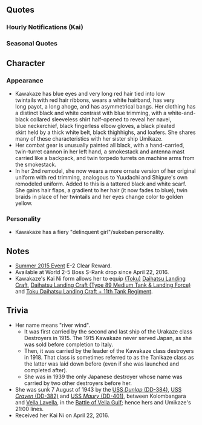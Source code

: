{{ShipPageHeader}}

==Quotes==
{{ShipQuotes
|Introduction = 白露型駆逐艦九番艦、改白露型の江風だよ。よろしくな！あ、読み方、間違えンなよ。
|Introduction/En = The 9th Shiratsuyu-class Destroyer, Kawakaze of the revised Shiratsuyu-class. Nice to meet you! Ah, about the reading of my name, do not get it wrong!
|Introduction/Note = Her kanji "江風" is a special reading.

|Introduction/Kai Ni = 白露型駆逐艦九番艦、改白露型の江風、改装済みだぜ！ソロモンの海なら任せておきなよ！
|Introduction/Kai Ni/En = The 9th of Shiratsuyu-class destroyers, the revised ones, Kawakaze. Now remodeled! I have returned from Solomon Seas, so leave it to me!

|Library = 白露型九番艦、改白露型の江風だ。<br>そうさ、海風の姉貴たちと同じ、マル２計画で建造されたよ。<br>まー、働いた働いた。ソロモン海は何度も駆け回ったよ。<br>最期は夜戦さ。敵さんの電探…ありゃー反則さ。
|Library/En = Ninth ship of the Shiratsuyu-class, the revised Shiratsuyu-class destroyer, Kawakaze.<br>Well now, I was built under the Maru 2 program, the same as Umikaze and our big sisters.<br>Maaan, that was some hard, hard work! We sailed the Solomon Sea many times over.<br>My last moments were during night battle. The enemy's radar... really, what foul play!
|Library/Note = The surface radar possessed by the Japanese was not as advanced as the American radar, and were unable to differentiate between the surface ships and the island, allowing the American destroyers to launch a devastating night ambush that resulted in her sinking.

|Secretary 1 = ん、提督。江風呼んだ？
|Secretary 1/En = Hm, admiral. Did you call me?

|Secretary 2 = そーさ、改白露型だよ。バランスいい体だろう？なっ！
|Secretary 2/En = Revised Shiratsuyu-class. Top balance is good, don't you think?
|Secretary 2/Note = They were modified versions of the Hatsuharu-class.

|Secretary 3 = んだよ？あんま艤装触んなって。んぁ～？提督どした？江風に興味あんの？ん？
|Secretary 3/En = The hell? Don't touch my equipment... Hm~? Admiral what's wrong? You're interested over me? Hm?

|Secretary 3/Kai Ni = んだよ？あんま艤装触ンなって言ってンじゃんかぁ。えっ？艤装じゃない？……アホかぁ！？
|Secretary 3/Kai Ni/En = The hell? Don't touch my equipment... Hm? That's not my equipment...? ARE YOU AN IDIOT?!

|Idle = なぁーなんかも退屈だよ。おい提督なんかしようぜ。どうにも体が鈍っちまうよ。提督聞いてっか？
|Idle/En = Ahhhh~ So bored. Hey Admiral, let's do something, or else my body will become quite weak... admiral, you listening?!

|Secretary Married = どうーした提督、疲れたのかい？んだよだらしねぇな。仕方ない、江風に寄っかかっていいぜ。ん？ほら、どうよ？
|Secretary Married/En = What's up Admiral, tired? That's embarrassing. I guess I have no choice, you can lean on me. Nn? Here, hows that?

|Wedding = うん？どうした提督？何だよ、その箱を？江風にくれるのかい？へえー…なんだ、どういう風の吹き回しだ？けどもらっておくよ！
|Wedding/En = Hmm? Whats up, Admiral? Whats with the box? Are you giving it to me? Eh, what kind of wind blew around? I'll still take it though!

|Looking At Scores = ん…提督なに？情報見るの？ほいほい。
|Looking At Scores/En = Hm? ...Admiral, what's up? You looking at the report? Alright, alright.

|Joining A Fleet = 改白露駆逐艦江風、出るぜ。ついて来な！
|Joining A Fleet/En = Revised Shiratsuyu Destroyer, Kawakaze, launching. Follow me!

|Equipment 1 = おう？ありがたいね。ん〜いいじゃん。
|Equipment 1/En = Oh? Thank you. Yep~ that's nice.

|Equipment 1/Kai Ni = おお～！いいじゃんか！ありだね～！
|Equipment 1/Kai Ni/En = Ooh, ain't this cool? Thanks!

|Equipment 2 = うん！いいねいいね！やっぱ新しい装備は捗るね！
|Equipment 2/En = Yeah! Nice, nice! New stuff is definitely a step forward for me!

|Equipment 3 = ん？いいじゃん。ありあり～！
|Equipment 3/En = Nn? Nice. Thanks!

|Supply = ん、ありがたいね〜また出るよ。
|Supply/En = Nn, thanks~ Heading out again.

|Docking Minor = ん…すこし風呂入るわ。
|Docking Minor/En = Hmm... I'll just take a short bath...

|Docking Major = 仕方ない。ちょっと長風呂するよ。提督も一緒するかい？んふ…冗談さ。
|Docking Major/En = Oh well. Gonna take a long bath. You wanna join me, Admiral? Ha, kidding.

|Construction = うん～…新しいのが来たって。
|Construction/En = So, a new one has arrived.

|Returning From Sortie = ふう～。作戦終了さ！お疲れお疲れ！
|Returning From Sortie/En = Ahh~ Operation is over. Good work, good work!

|Starting A Sortie = さー張り切って行くよ。第二十四駆逐隊、出撃だ！
|Starting A Sortie/En = Yeah, let's go and get hype! 24th Destroyer Division, sortie!

|Battle Start = うん。敵艦隊発見だ、始めるぜ。砲戦用意！
|Battle Start/En = Hm. I saw the enemy fleet, lets do this. Guns ready!

|Battle Start/Kai Ni = ン……敵艦隊……発見したぜ……！やったるぜ！合戦準備！
|Battle Start/Kai Ni/En = Hm? Enemy fleet spotted! Let's do it! Ready the guns!

|Attack = ン、いいねいいね。やっぱ駆逐艦の本懐は戦闘だよな！行くぜ！
|Attack/En = Hm, nice nice. Destroyers really belong to the battlefield. Let's go!

|Night Battle = きひひっ、よーし夜戦だ！野郎ども！突撃だぁ！続けー！
|Night Battle/En = Heheheh, Night battle ho! Let's plunge in, sissies! Follow me!

|Night Battle/Kai Ni = きひひっ、よーし夜戦突入だ！魚雷戦用意！突撃だ！続け―！
|Night Battle/Kai Ni/En = Kihihi! Yosh, begin the night battle! Ready the torpedoes!

|Night Attack = よーし、一気に畳み掛けるぜ！
|Night Attack/En = Alright, let's take 'em all at once!

|MVP = ン？江風が一番だって？へえー…悪いな、白露の姉貴。江風が一番だって。げひひ
|MVP/En = Hm? I'm number one? Heh, Nothing personal, Shiratsuyu sis. Cause I'm numero uno! Hehehe.
|MVP/Note = Shiratsuyu won't like hearing that.

|Minor Damage 1 = ぶゎ…まだいける！くたばりゃしないよ！
|Minor Damage 1/En = Puah... I still can go on! I ain't dying just yet!

|Minor Damage 1/Kai Ni = ちっ……まだいけるさ！こンなンでくたばりゃしない！
|Minor Damage 1/Kai Ni/En = Tch! But I can still go on. I ain't gonna die yet!

|Minor Damage 2 = ちっ……何だ……どっから撃ってきた！？
|Minor Damage 2/En = Tch... What? Where did they hit me?!

|Major Damage = なろー、やられた……まだ沈まねぇけどさ……いったたたたた……。
|Major Damage/En = Dammit... They got me... but I ain't sinking yet... owowowowow....

|Sunk = 何だよ…また海の中か…姉貴…みんな…また…な…
|Sunk/En = The hell... I'm in the deep sea again... Big sis... everyone... let's meet... again..
|Sunk/Note = Aneki = Shigure
}}

===Hourly Notifications (Kai)===
{{Template:Shiphourly
| 00JP = よしっ、提督、今日はこの江風が時報を担当するぜ！なぁに、任せておけって！げへへーっ！
| 00EN = Alright, Admiral, today's timekeeping role will be me, Kawakaze!  Oh you can count on me! Gehehe!
| 00Note = 
| 01JP = マルヒトマルマルだよっ。提督っ、ふふっ、こんな感じでいいよな？
| 01EN = It's 0100. Admiral, hehe, this is how it's done, right?
| 01Note = 
| 02JP = マルフタマルマルになったよっ、提督っ。ぎひひっ、楽勝楽勝ーっ！時報、恐るるに足らず！
| 02EN = It's 0200, Admiral. Gehehe, easy peasy! Even timekeeping won't hold me back!
| 02Note = 
| 03JP = マルサン…マル…マル………。…！寝てないよ！眠くなんかないよ！？楽勝だからなっ！
| 03EN = 03..0...0...  !!  I'm not sleeping!  Not sleepy at all! Because this is easy!
| 03Note = 
| 04JP = マル…ヨン…マ………。…！姉貴が、目覚ましのお茶淹れてくれたよ！助かるぅ～！楽勝！これで楽勝だよ！
| 04EN = 0...4...zer-... !!  Ah, big sis made me some morning tea! It's helpful! Now this will be a walk in a park!
| 04Note = 
| 05JP = マル…ぅぉ…マル…マル…。…………提督…んなことやっているうちに朝になっちゃったよ…ああー、外が明るいねぇ…朝だねぇ…ぅえーへへねーむーいー…
| 05EN = 0...-ive...0...0...Admiral...while i'm doing this it's morning all sudden...Ahh, it's getting brighter...so this is morning huh, uhehe...sleepy...
| 05Note = 
| 06JP = 提督、マルロクマルマルになったよ！さっ、総員起こしをかけるぜ！　みんなー！！あーさだぞー！！おっきろー！！
| 06EN = Admiral,its 0600! It wakie time for everyone! Wake up-!! Sissies-!! It's Morning-!!
| 06Note = 
| 07JP = マルナナマルマルさ。提督、朝飯行こうぜ！朝飯！えっ、んなもん作れないよ姉貴じゃねーんだから。さっ、行くよ！
| 07EN = It's 0700! Admiral, let's eat breakfast! Breakfast! Uh, I can't do this, I'm not my sister. Now, let's go!
| 07Note = Aneki = Umikaze
| 08JP = もぐ‥‥提督、マルハチマルマルだよ。間宮さんの所の朝飯は旨いなぁ。
| 08EN = (munch) Admiral its 0800. The breakfast at Mamiya's is delicious!
| 08Note = 
| 09JP = マルキュウマルマルだよっ、提督。さ、そろそろ艦隊運用を始めようぜ。何から手、付けようか‥‥遠征からかなぁ？　んー。
| 09EN = It's 0900! Admiral, let's begin managing fleets. Where should I start... from expedition ? hmm...
| 09Note = 
| 10JP = ヒトマルマぁ――ぅぇっ、ソロモン？　やー、行った行った、何回も行ったよ。ドラム缶輸送もやったし、警護もやったさ。大変だよ。
| 10EN = 100-eh, Solomon seas? Yeah, I've been there, quite a lot actually. Drum cans on my back transporting stuff and also patrol duty. Quite a chore.
| 10Note = 
| 11JP = ヒトヒトマルマルだよっ、提督。そんな話していたらもうお昼じゃんかさ。お腹空かない、お腹？　えっ、お昼は戦闘配食だって？
| 11EN = It's 1100 now, Admiral. We talked too much that it's already noon. Say, you're hungry? Eh, we're having field rations for lunch?
| 11Note = 
| 12JP = 提督、ヒトフタマルマルだよっ。お昼だよー、おにぎり握るよー。ほいほい、ほいっ、ほいっ。おにぎりは得意なんだよ。さっ、食え食えっ
| 12EN = It's 1200, Admiral! Lunchtime is Onigiri time. Whoop-pe-doodie-do. I'm good at making onigiri. Eat'em!
| 12Note = 
| 13JP = 提督、ヒトサンマルマルさっ。江風のおにぎり、旨かったろ？なぁ～。海の上の握り飯は旨ぇよなぁ～。ホント、そう思うよ
| 13EN = Admiral, It's 1300 now. How do you like my onigiri? Taste good, eh? Nothing beats like making em above water. That's what i think.
| 13Note = 
| 14JP = ヒトヨンマルマルだよっ、提督。さっ、真面目にやりますか、真面目に。鼠輸送ですかねぇ～。ドラム缶ドラム缶っと
| 14EN = It's 1400, Admiral. Alrighty, It's time to get serious. Tokyo Express, eh. Now where's my drum?
| 14Note = 
| 15JP = 提督、ヒトゴーマルマルだよっ。おやつはどうする？・・・えっ？　無いの！？何で無いのさ～！お腹空いちゃうじゃんか～
| 15EN = Admiral!  It's 1500!  Where's the snack?  Huh?!  Nothing?!  Why nothing?!  My stomach's rumbling here!
| 15Note = 
| 16JP = 提督、ヒトロクマルマルになったよっ。もう夕方じゃん。あれかな、今夜ももしかして夜戦かな。川内さん、来るかな？
| 16EN = Admiral, it's 1600 already. It's already dusk... Say, does that mean there's night battle tonight? Sendai's gonna be there, right?
| 16Note = 
| 17JP = ヒトナナマルマルだよっ、提督。夕飯はどうしよっか・・・えっ、何、提督が作ってくれんの？　くふぅーっ、それはいいかも♪
| 17EN = It's 1700 now, admiral.  So how's dinner...?  Huh, what?  You're gonna cook?  Yeah, Not a bad idea♪
| 17Note = 
| 18JP = 提督、ヒトハチマルマルだよー。って、おっ、夕飯出来たんだ！いっただっきまーす！はんむっんっ・・・ん～っ！旨いよ提督、やるじゃんか！
| 18EN = Admiral!  It's 1800!  Whoa!  Dinner's served!  Down the hatch~! *nom* *nom* 'tis good, admiral. Awesome!
| 18Note = 
| 19JP = あーっ、食った食ったぁ・・・じゃなかった、ヒトキューマルマルだ、提督。さぁ、んじゃ川内さんと夜戦行って来っかな
| 19EN = Ahh-- I've ate well... No wait, it's 1900, Admiral. So-- I'm off with Sendai to a night battle~
| 19Note = 
| 20JP = フタマルマルマル――敵の電探攻撃には気を付けないと・・・川内さん、用心して行きましょう！
| 20EN = 2000. Gonna watch out for the enemy's radar detection. Sendai, let's proceed with caution!
| 20Note = 
| 21JP = フタヒトマルマル――んっ、時雨姉貴、何？はっ、雷跡複数！？はぁー、はっ、回避いィィィーーーッ！！！
| 21EN = 2100. Eh? Shigure, what's the matter? Ah? Numerous torpedoes?! Evaaadeee!
| 21Note = The IJN destroyer force at the Battle of Vella Gulf was surprised by a spread of 36 torpedoes launched from USN Task Group 31.2. Shigure was the only survivor. 
| 22JP = フタフタマルマル。提督、夜戦から無事に戻りました。川内さんもみんなも無事だよ。やったね
| 22EN = 2200. Admiral--! We've made it back safely from the night battle! Sendai and everyone else is alright. Phew!
| 22Note = 
| 23JP = 提督、フタサンマルマルだよっ。今日も疲れたね、お疲れさん。明日も頑張ろう、おーっ
| 23EN = Admiral, it's 2300, today was a tiring day huh, good work! Tomorrow we'll work at it too! Yeah!
| 23Note = 
}}

=== Seasonal Quotes ===
{{Shipquoteseasonal
|Fall2015 = よし！夏を乗り越えたぞ！秋はいいね、なンかのびのびするよ。食いもんもおいしいわ。
|Fall2015_EN = Alright, we've finally overcome summer. Autumn sure is nice. Kinda makes me feel at ease, and the food is yummy, too.
|Fall2015_Clip = {{Audio|file=Kawakaze_Autumn_2015.ogg}}
|Fall2015_Note = 食いもん(kuimon)＝食い物(kuimono)＝food

|FallEvent2015 = 姉貴、あんま心配すンなって。大丈夫、今度はやられはしないよ。任せとけ！
|FallEvent2015_EN = Sis, I told ya not to worry. It's alright, I'm not gonna lose this time. Leave it to me.
|FallEvent2015_Clip = {{Audio|file=Kawakaze Fall Event 2015.ogg}}
|FallEvent2015_Note = She's talking to [[Umikaze]] (who's worried about her) and [[Shigure]], a fellow participant of the Battle of Vella Gulf, where Kawakaze sank along with Arashi and Hagikaze.

|Christmas2015 = 提督！クリスマスじゃンか、クリスマス！ケーキどこよ、ケーキ！イエーイ！ 
|Christmas2015_EN = Admiral, it's Christmas you know! Christmas! Cake, Where's the cake? Yay~ 
|Christmas2015_Clip = {{Audio|file=Kawakaze Christmas 2015.ogg}}
|Christmas2015_Note = Sorry Kawakaze, It appears your [[Samidare|sister]] dropped it...

|EndofYear2015 = もう年末じゃンか！早いなぁ。艦隊も大掃除だね。仕方ない、やりますか。提督も、はい、ほうき持って！
|EndofYear2015_EN = It's the year end already? That was fast... The fleet is having a cleanup eh... Oh well, I'm up for it. You too, Admiral. Here, take this broom!
|EndofYear2015_Clip = {{Audio|file=Kawakaze_End_of_Year_2015.ogg}}
|EndofYear2015_Note = Looks like the Admiral couldn't catch a break...

|NewYear2016 = 提督！謹賀新年だよ！今年も江風さンと姉貴たちをよろしくな！さ、お年玉ちょうだい！ほれほれ～！ 
|NewYear2016_EN = Admiral, It's New Year! Take care of me and my sisters this year too! Now, New Year's Gift please! Gimme, gimme!
|NewYear2016_Clip = {{Audio|file=Kawakaze_New_Year_2016.ogg}}
|NewYear2016_Note = 

|Setsubun2016 = 節分だー！ 豆投げるぜーっ！ 右舷、目標発見！ てぇーっ！ ……初弾命中ー！ ……え？ あれ……川内……さン？ えっと、えっと……え！？
|Setsubun2016_EN = It's Setsubun! I'm throwin' beans! Starboard, target spotted! Fire! It's a hit! Eh? wha... Sendai? I uh... uhm...
|Setsubun2016_Clip = {{Audio|file=Kawakaze_Setsubun_2016.ogg}}
|Setsubun2016_Note = 

|Valentine2016 = 提督、ほら、チョコあげるよ。ン？大丈夫、酒保で買ってきたものだからさ。お返しはバッチリよろしくね！
|Valentine2016_EN = Admiral! Here, some chocolate for you! ...huh? It's alright. It's something I just bought from one of the stores. I look forward to the return, okay!?
|Valentine2016_Clip = {{Audio|file=Kawakaze_Valentine_2016.ogg}}
|Valentine2016_Note = 

|WhiteDay2016 = おー？提督、チョコのお返しかい？義理堅いね、結構結構。食べるよ……　おー、美味しいじゃン。ありだね、ありあり。
|WhiteDay2016_EN = Oh? A return for that chocolate, Admiral? You know your manners, good good. I'll try it... Oh, these are quite delicious. I say it works. It sure does.
|WhiteDay2016_Clip = {{Audio|file=Kawakaze White Day 2016.ogg}}
|WhiteDay2016_Note =

|Spring2016 = ンっ、春だねぇ～春。少し暖かくなってきたよねぇ、二十四駆もお花見するかなぁ～、ねっ！	
|Spring2016_EN = Hm, it's finally spring eh, spring. It got a lil' hotter didn't it, wonder if I should go flower viewing with the 24thDesDiv. Hey!	
|Spring2016_Clip = {{Audio|file=Kawakaze_Spring_2016.ogg}}
|Spring2016_Note = 

|ThirdAnniversary2016 = ン？三周年じゃンか、三周年！やったな！何かびっくりだよ！イエーイ！	
|ThirdAnniversary2016_EN = Hm? It's the third anniversary, isn't it? The third anniversary! Way to go! That's quite a shocker! Yay~!	
|ThirdAnniversary2016_Clip = {{Audio|file=Kawakaze_Third_Anniversary.ogg}}
|ThirdAnniversary2016_Note = 

|RainySeason2016 = ふーン…… 雨の日が続くね。梅雨ってやつだよね。ま、仕方ない。のンびりやるさ。
|RainySeason2016_EN = Hmm... It's been raining for days. It's the rainy season after all. Oh well, time to relax.
|RainySeason2016_Clip = {{Audio|file=Kawakaze Rainy Season 2016.ogg}}
|RainySeason2016_Note = 

|MidSummer2016 = 夏本番だー！　くぅ～、あっついねー！！　いやいや、これは水着じゃないとやってらンないでしょ？　お、提督も脱いでいいよ。
|MidSummer2016_EN = It's Summer time!!  Kuuu~, it's so hot!!  No, no, if you're not wearing a swimsuit you're missing out!  Oh, Admiral should strip too!
|MidSummer2016_Clip = {{Audio|file=Kawakaze Mid-Summer 2016.ogg}}
}}

==Character==

=== Appearance ===
* Kawakaze has blue eyes and very long red hair tied into low twintails with red hair ribbons, wears a white hairband, has very long payot, a long ahoge, and has asymmetrical bangs. Her clothing has a distinct black and white contrast with blue trimming, with a white-and-black collared sleeveless shirt half-opened to reveal her navel, blue neckerchief, black fingerless elbow gloves, a black pleated skirt held by a thick white belt, black thighhighs, and loafers. She shares many of these characteristics with her sister ship Umikaze.
* Her combat gear is unusually painted all black, with a hand-carried, twin-turret cannon in her left hand, a smokestack and antenna mast carried like a backpack, and twin torpedo turrets on machine arms from the smokestack.
* In her 2nd remodel, she now wears a more ornate version of her original uniform with red trimming, analogous to Yuudachi and Shigure's own remodeled uniform. Added to this is a tattered black and white scarf. She gains hair flaps, a gradient to her hair (it now fades to blue), twin braids in place of her twintails and her eyes change color to golden yellow.

=== Personality ===
* Kawakaze has a fiery "delinquent girl"/sukeban personality.

==Notes==
*[[Summer 2015 Event]] E-2 Clear Reward.
*Available at World 2-5 Boss S-Rank drop since April 22, 2016.
*Kawakaze's Kai Ni form allows her to equip [[Toku Daihatsu Landing Craft|(Toku)]] [[Daihatsu Landing Craft]], [[Daihatsu Landing Craft (Type 89 Medium Tank & Landing Force)]] and [[Toku Daihatsu Landing Craft + 11th Tank Regiment]].

==Trivia==
*Her name means "river wind".
**It was first carried by the second and last ship of the Urakaze class Destroyers in 1915. The 1915 Kawakaze never served Japan, as she was sold before completion to Italy.
**Then, it was carried by the leader of the Kawakaze class destroyers in 1918. That class is sometimes referred to as the Tanikaze class as the latter was laid down before (even if she was launched and completed after).
**She was in 1939 the only Japanese destroyer whose name was carried by two other destroyers before her.
*She was sunk 7 August of 1943 by the [[wikipedia:USS Dunlap (DD-384)|USS ''Dunlap'' (DD-384)]], [[wikipedia:USS Craven (DD-382)|USS ''Craven'' (DD-382)]] and [[wikipedia:USS Maury (DD-401)|USS&nbsp;''Maury''&nbsp;(DD-401)]], between Kolombangara and [[wikipedia:Vella Lavella|Vella Lavella]], in the [[wikipedia:Battle of Vella Gulf|Battle of Vella Gulf]]; hence hers and Umikaze's 21:00 lines.
*Received her Kai Ni on April 22, 2016.

{{ShipPageFooter}}